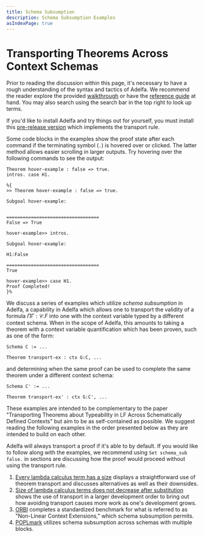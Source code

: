 ```yaml
---
title: Schema Subsumption
description: Schema Subsumption Examples
asIndexPage: true
---
```


# Transporting Theorems Across Context Schemas

Prior to reading the discussion within this page, it's necessary to have a rough
understanding of the syntax and tactics of Adelfa. We recommend the
reader explore the provided [walkthrough](/walkthrough) or have the [reference
guide](/reference-guide) at hand. You may also search using the search bar in
the top right to look up terms.

If you'd like to install Adelfa and try things out for yourself, you must
install this [pre-release version](/adelfa-transport.tar) which implements
the transport rule.

Some code blocks in the examples show the proof state after each command if the
terminating symbol (`.`) is hovered over or clicked. The latter method allows
easier scrolling in larger outputs. Try hovering over the following commands to
see the output:

```adelfa showOutput
Theorem hover-example : false => true.
intros. case H1.

%{
>> Theorem hover-example : false => true.

Subgoal hover-example:


==================================
False => True

hover-example>> intros.

Subgoal hover-example:

H1:False

==================================
True

hover-example>> case H1.
Proof Completed!
}%
```

We discuss a series of examples which utilize _schema subsumption_ in Adelfa, a
capability in Adelfa which allows one to transport the validity of a formula
$\Pi \Gamma{:}\mathcal{C}.F$ into one with the context variable typed by a
different context schema. When in the scope of Adelfa, this amounts to taking a
theorem with a context variable quantification which has been proven, such as
one of the form:

```adelfa
Schema C := ...

Theorem transport-ex : ctx G:C, ...
```

and determining when the same proof can be used to complete the same theorem
under a different context schema:

```adelfa
Schema C' := ...

Theorem transport-ex' : ctx G:C', ...
```

These examples are intended to be complementary to the paper "Transporting
Theorems about Typeability in LF Across Schematically Defined Contexts" but aim
to be as self-contained as possible. We suggest reading the following examples
in the order presented below as they are intended to build on each other.

Adelfa will always transport a proof if it's able to by default. If you would
like to follow along with the examples, we recommend using `Set schema_sub
false.` in sections are discussing how the proof would proceed without using the
transport rule.


1. [Every lambda calculus term has a size](/schema-subsumption/size) displays a
   straightforward use of theorem transport and discusses alternatives as well
   as their downsides.
2. [Size of lambda calculus terms does not decrease after
   substitution](/schema-subsumption/subst-size) shows the use of transport in
   a larger development order to bring out how avoiding transport causes more
   work as one's development grows.
3. [ORBI](/schema-subsumption/orbi) completes a standardized benchmark for
   what is referred to as "Non-Linear Context Extensions," which schema
   subsumption permits.
4. [POPLmark](/schema-subsumption/poplmark) utilizes schema subsumption across
   schemas with multiple blocks.
